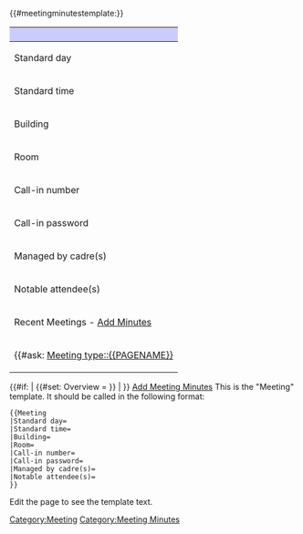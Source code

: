 <includeonly><!--
# Template:Meeting
#   (1) Setup JS/CSS and category
#   (2) Add category
#   (3) Create wrapper div around infobox and table of contents
#   (4) Create infobox
#   (5) Close out wrapper div
#   (6) Show overview of meeting
#   (7) #ask query for recent meetings
#   (8) Show link to form
#   (9) Template documentation (noinclude)



#
# (1) Call the #meetingminutestemplate parser function in order to add
#     the required javascript and CSS to the meeting template (uses same
#     parser function as Template:Meeting minutes.
#
-->{{#meetingminutestemplate:}}<!--


#
# (2) Add Category:Meeting Minutes.
#
-->[[Category:Meeting]]<!--


#
# (3) Add wrapper <div> which will go around infobox and table of contents.
#     This allows the infobox and TOC to both be positioned on the left and
#     be approximately the same size. FIXME: make them exactly the same size
#
--><div id="ext-meeting-minutes-toc-wrapper"><!--


#
# (4) Create infobox
#
-->
{| class="meeting-minutes-infobox"
! style="text-align: center; background-color:#ccccff;" colspan="2" |<big>{{PAGENAME}}</big>
|-
! Standard day
| {{#if: {{{Standard day|}}} | [[Standard day::{{{Standard day|}}}]] | }}
|-
! Standard time
| {{#if: {{{Standard time|}}} | [[Standard time::{{{Standard time|}}}]] | }}
|-
! Building
| {{#if: {{{Building|}}} | [[Building::{{{Building|}}}]] | }}
|-
! Room
| {{#if: {{{Room|}}} | [[Room::{{{Room|}}}]] | }}
|-
! Call-in number
| {{#if: {{{Call-in number|}}} | [[Call in number::{{{Call-in number|}}}]] | }}
|-
! Call-in password
| {{#if: {{{Call-in password|}}} | [[Call in password::{{{Call-in password|}}}]] | }}
|-
! Managed by cadre(s)
| {{#arraymap:{{{Managed by cadre(s)|}}}|,|x|[[Managed by cadre::x]]}}
|-
! Notable attendee(s)
| {{#arraymap:{{{Notable attendee(s)|}}}|,|x|[[Notable attendee::x]]}}
|-
! class="smw-style-infobox-table-header" colspan="2" | Recent Meetings - [[Special:FormEdit/Meeting Minutes|Add Minutes]]
|-
| colspan="2" | <!--

#
# (7) Perform #ask query to show recent meetings
#
-->{{#ask: [[Category:Meeting Minutes]] [[Meeting type::{{PAGENAME}}]]
| ?Meeting date = Date
| ?Notes taken by
| link = none
| sort = Meeting date
| order = desc
| limit = 15
| format = template
| template = Meeting/Recent Meetings
| default = No meetings of this type have been added
| searchlabel = <br />see prior meetings
}}
|}
<!--

#
# Note: no TOC in Template:Meeting at this time. could add __TOC__ here if desired.
#



#
# (5) Close out <div> wrapper around infobox and TOC
#
--></div><!--



#
# (6) Show overview of meeting
#
-->{{#if: {{{Overview|}}} | {{{Overview}}}{{#set: Overview ={{{Overview}}} }} | <!-- else do nothing --> }}<!--



#
# (8) Add link to meeting minutes form
#
-->[[Special:FormEdit/Meeting Minutes|Add Meeting Minutes]]<!--



#
# (9) Template definition complete. Template documentation below (within noinclude).
#
--></includeonly><noinclude>
This is the "Meeting" template.
It should be called in the following format:
<pre>
{{Meeting
|Standard day=
|Standard time=
|Building=
|Room=
|Call-in number=
|Call-in password=
|Managed by cadre(s)=
|Notable attendee(s)=
}}
</pre>
Edit the page to see the template text.
</noinclude>
